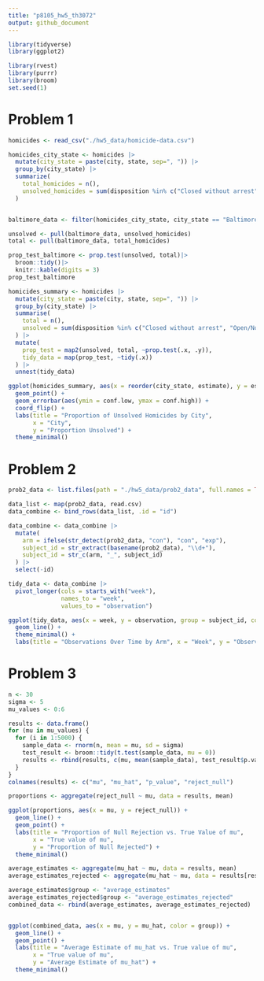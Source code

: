 ```yaml
---
title: "p8105_hw5_th3072"
output: github_document
---
```


```r
library(tidyverse)
library(ggplot2)

library(rvest)
library(purrr)
library(broom)
set.seed(1)
```

# Problem 1
```r
homicides <- read_csv("./hw5_data/homicide-data.csv")
```

```r
homicides_city_state <- homicides |>
  mutate(city_state = paste(city, state, sep=", ")) |>
  group_by(city_state) |>
  summarize(
    total_homicides = n(),
    unsolved_homicides = sum(disposition %in% c("Closed without arrest", "Open/No arrest"))
  )


baltimore_data <- filter(homicides_city_state, city_state == "Baltimore, MD")

unsolved <- pull(baltimore_data, unsolved_homicides)
total <- pull(baltimore_data, total_homicides)

prop_test_baltimore <- prop.test(unsolved, total)|>
  broom::tidy()|>
  knitr::kable(digits = 3)
prop_test_baltimore

```


```r
homicides_summary <- homicides |>
  mutate(city_state = paste(city, state, sep=", ")) |>
  group_by(city_state) |>
  summarise(
    total = n(),
    unsolved = sum(disposition %in% c("Closed without arrest", "Open/No arrest")),
  ) |>
  mutate(
    prop_test = map2(unsolved, total, ~prop.test(.x, .y)),
    tidy_data = map(prop_test, ~tidy(.x))
  ) |>
  unnest(tidy_data)
```

```r
ggplot(homicides_summary, aes(x = reorder(city_state, estimate), y = estimate)) +
  geom_point() +
  geom_errorbar(aes(ymin = conf.low, ymax = conf.high)) +
  coord_flip() +
  labs(title = "Proportion of Unsolved Homicides by City",
       x = "City",
       y = "Proportion Unsolved") +
  theme_minimal()
```

# Problem 2

```r
prob2_data <- list.files(path = "./hw5_data/prob2_data", full.names = TRUE)

data_list <- map(prob2_data, read.csv)
data_combine <- bind_rows(data_list, .id = "id")

data_combine <- data_combine |>
  mutate(
    arm = ifelse(str_detect(prob2_data, "con"), "con", "exp"),
    subject_id = str_extract(basename(prob2_data), "\\d+"),
    subject_id = str_c(arm, "_", subject_id)
  ) |>
  select(-id)
```

```r
tidy_data <- data_combine |>
  pivot_longer(cols = starts_with("week"), 
               names_to = "week", 
               values_to = "observation")

ggplot(tidy_data, aes(x = week, y = observation, group = subject_id, color = arm)) +
  geom_line() +
  theme_minimal() +
  labs(title = "Observations Over Time by Arm", x = "Week", y = "Observation")

```

# Problem 3

```r
n <- 30
sigma <- 5
mu_values <- 0:6
```

```r
results <- data.frame()
for (mu in mu_values) {
  for (i in 1:5000) {
    sample_data <- rnorm(n, mean = mu, sd = sigma)
    test_result <- broom::tidy(t.test(sample_data, mu = 0))
    results <- rbind(results, c(mu, mean(sample_data), test_result$p.value, test_result$p.value < 0.05))
  }
}
colnames(results) <- c("mu", "mu_hat", "p_value", "reject_null")
```

```r
proportions <- aggregate(reject_null ~ mu, data = results, mean)

ggplot(proportions, aes(x = mu, y = reject_null)) +
  geom_line() +
  geom_point() +
  labs(title = "Proportion of Null Rejection vs. True Value of mu",
       x = "True value of mu",
       y = "Proportion of Null Rejected") +
  theme_minimal()
```


```r
average_estimates <- aggregate(mu_hat ~ mu, data = results, mean)
average_estimates_rejected <- aggregate(mu_hat ~ mu, data = results[results$reject_null == TRUE, ], mean)

average_estimates$group <- "average_estimates"
average_estimates_rejected$group <- "average_estimates_rejected"
combined_data <- rbind(average_estimates, average_estimates_rejected)


ggplot(combined_data, aes(x = mu, y = mu_hat, color = group)) +
  geom_line() +
  geom_point() +
  labs(title = "Average Estimate of mu_hat vs. True value of mu",
       x = "True value of mu",
       y = "Average Estimate of mu_hat") +
  theme_minimal() 
```

